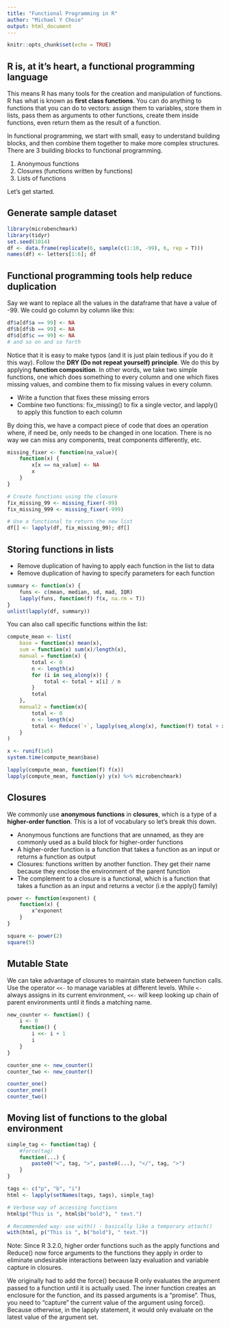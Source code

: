```yaml
---
title: "Functional Programming in R"
author: "Michael Y Choie"
output: html_document
---
```


```r
knitr::opts_chunk$set(echo = TRUE)
```

## R is, at it's heart, a functional programming language
This means R has many tools for the creation and manipulation of functions. R has what is known as **first class functions**. You can do anything to functions that you can do to vectors: assign them to variables, store them in lists, pass them as arguments to other functions, create them inside functions, even return them as the result of a function.

In functional programming, we start with small, easy to understand building blocks, and then combine them together to make more complex structures. There are 3 building blocks to functional programming.

1. Anonymous functions
2. Closures (functions written by functions)
3. Lists of functions

Let's get started.

## Generate sample dataset

```r
library(microbenchmark)
library(tidyr)
set.seed(1014)
df <- data.frame(replicate(6, sample(c(1:10, -99), 6, rep = T)))
names(df) <- letters[1:6]; df
```

## Functional programming tools help reduce duplication
Say we want to replace all the values in the dataframe that have a value of -99. We could go column by column like this:

```r
df$a[df$a == 99] <- NA
df$b[df$b == 99] <- NA
df$d[df$c == 99] <- NA
# and so on and so forth
```

Notice that it is easy to make typos (and it is just plain tedious if you do it this way).
Follow the **DRY (Do not repeat yourself) principle**. We do this by applying **function composition**. In other words, we take two simple functions, one which does something to every column and one which fixes missing values, and combine them to fix missing values in every column.

- Write a function that fixes these missing errors
- Combine two functions: fix_missing() to fix a single vector, and lapply() to apply this function to each column

By doing this, we have a compact piece of code that does an operation where, if need be, only needs to be changed in one location. There is no way we can miss any components, treat components differently, etc. 

```r
missing_fixer <- function(na_value){
    function(x) {
        x[x == na_value] <- NA
        x
    }
}

# Create functions using the closure
fix_missing_99 <- missing_fixer(-99)
fix_missing_999 <- missing_fixer(-999)

# Use a functional to return the new list
df[] <- lapply(df, fix_missing_99); df[]
```

## Storing functions in lists
- Remove duplication of having to apply each function in the list to data
- Remove duplication of having to specify parameters for each function

```r
summary <- function(x) { 
    funs <- c(mean, median, sd, mad, IQR)
    lapply(funs, function(f) f(x, na.rm = T))
}
unlist(lapply(df, summary))
```

You can also call specific functions within the list:

```r
compute_mean <- list(
    base = function(x) mean(x),
    sum = function(x) sum(x)/length(x),
    manual = function(x) {
        total <- 0 
        n <- length(x)
        for (i in seq_along(x)) {
            total <- total + x[i] / n
        }
        total
    },
    manual2 = function(x){
        total <- 0
        n <- length(x)
        total <- Reduce(`+`, lapply(seq_along(x), function(f) total + x[f] / n))
    }
)

x <- runif(1e5)
system.time(compute_mean$base)

lapply(compute_mean, function(f) f(x))
lapply(compute_mean, function(y) y(x) %>% microbenchmark)
```


## Closures

We commonly use **anonymous functions** in **closures**, which is a type of a **higher-order function**. This is a lot of vocabulary so let's break this down. 

- Anonymous functions are functions that are unnamed, as they are commonly used as a build block for higher-order functions
- A higher-order function is a function that takes a function as an input or returns a function as output
- Closures: functions written by another function. They get their name because they enclose the environment of the parent function
- The complement to a closure is a functional, which is a function that takes a function as an input and returns a vector (i.e the apply() family)

```r
power <- function(exponent) {
    function(x) {
        x^exponent
    }
}

square <- power(2)
square(5)
```

## Mutable State

We can take advantage of closures to maintain state between function calls. Use the operator `<<-` to manage variables at different levels. While `<-` always assigns in its current environment, `<<-` will keep looking up chain of parent environments until it finds a matching name.  

```r
new_counter <- function() { 
    i <- 0
    function() {
        i <<- i + 1
        i
    }
}

counter_one <- new_counter()
counter_two <- new_counter()

counter_one()
counter_one()
counter_two()
```

## Moving list of functions to the global environment

```r
simple_tag <- function(tag) { 
    #force(tag)
    function(...) {
        paste0("<", tag, ">", paste0(...), "</", tag, ">")
    }
}

tags <- c("p", "b", "i")
html <- lapply(setNames(tags, tags), simple_tag)

# Verbose way of accessing functions
html$p("This is ", html$b("bold"), " text.")

# Recommended way: use with() - basically like a temporary attach() 
with(html, p("This is ", b("bold"), " text."))
```
Note: Since R 3.2.0, higher order functions such as the apply functions and Reduce() now force arguments to the functions they apply in order to eliminate undesirable interactions between lazy evaluation and variable capture in closures.

We originally had to add the force() because R only evaluates the argument passed to a function until it is actually used. The inner function creates an enclosure for the function, and its passed arguments is a "promise". Thus, you need to "capture" the current value of the argument using force(). Because otherwise, in the lapply statement, it would only evaluate on the latest value of the argument set. 

